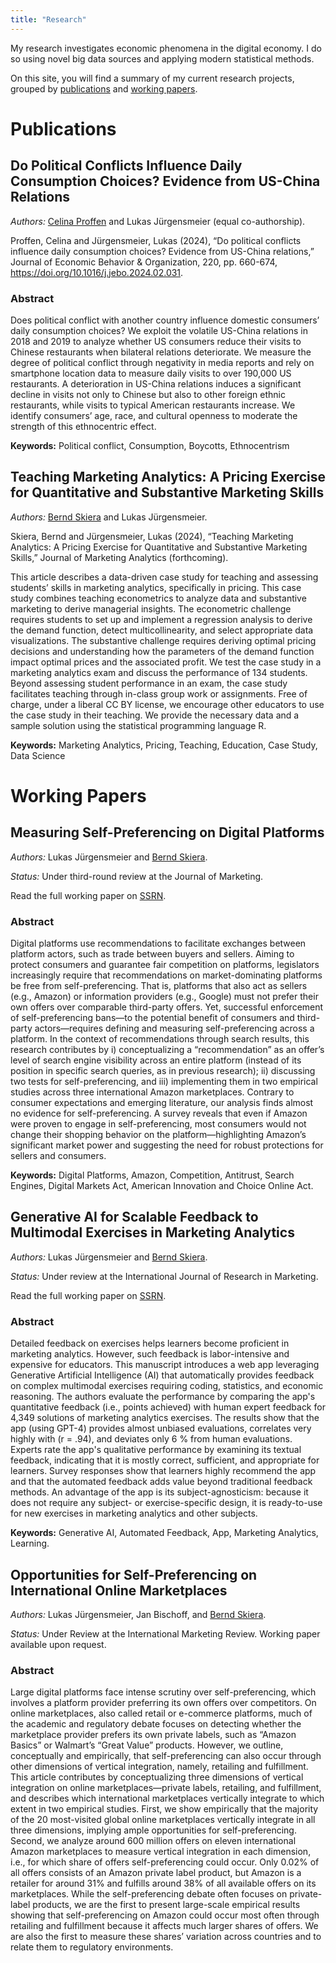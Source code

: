 ```yaml
---
title: "Research"
---
```


My research investigates economic phenomena in the digital economy. I do
so using novel big data sources and applying modern statistical methods.

On this site, you will find a summary of my current research projects,
grouped by [publications](research.qmd#publications) and
[working papers](research.qmd#working-papers).

# Publications

## Do Political Conflicts Influence Daily Consumption Choices? Evidence from US-China Relations

*Authors:* [Celina Proffen](https://www.celinaproffen.com/) and Lukas
Jürgensmeier (equal co-authorship).

Proffen, Celina and Jürgensmeier, Lukas (2024), "Do political conflicts influence daily consumption choices? Evidence from US-China relations," Journal of Economic Behavior & Organization, 220, pp. 660-674, [https://doi.org/10.1016/j.jebo.2024.02.031](https://doi.org/10.1016/j.jebo.2024.02.031).

### Abstract

Does political conflict with another country influence domestic consumers'
daily consumption choices? We exploit the volatile US-China relations in 2018
and 2019 to analyze whether US consumers reduce their visits to Chinese
restaurants when bilateral relations deteriorate. We measure the degree of
political conflict through negativity in media reports and rely on smartphone
location data to measure daily visits to over 190,000 US restaurants.
A deterioration in US-China relations induces a significant decline in visits
not only to Chinese but also to other foreign ethnic restaurants, while visits
to typical American restaurants increase. We identify consumers' age, race, and
cultural openness to moderate the strength of this ethnocentric effect.

**Keywords:** Political conflict, Consumption, Boycotts, Ethnocentrism

## Teaching Marketing Analytics: A Pricing Exercise for Quantitative and Substantive Marketing Skills

*Authors:* [Bernd
Skiera](https://www.marketing.uni-frankfurt.de/abteilungen/marketing/professoren/skiera/prof-dr-bernd-skiera.html)
and Lukas Jürgensmeier.

Skiera, Bernd and Jürgensmeier, Lukas (2024), "Teaching Marketing Analytics: A Pricing Exercise for Quantitative and Substantive Marketing Skills,"
Journal of Marketing Analytics (forthcoming).

This article describes a data-driven case study for teaching and assessing
students’ skills in marketing analytics, specifically in pricing. This case
study combines teaching econometrics to analyze data and substantive marketing
to derive managerial insights. The econometric challenge requires students to
set up and implement a regression analysis to derive the demand function, detect
multicollinearity, and select appropriate data visualizations. The substantive
challenge requires deriving optimal pricing decisions and understanding how the
parameters of the demand function impact optimal prices and the associated
profit. We test the case study in a marketing analytics exam and discuss the
performance of 134 students. Beyond assessing student performance in an exam,
the case study facilitates teaching through in-class group work or assignments.
Free of charge, under a liberal CC BY license, we encourage other educators to
use the case study in their teaching. We provide the necessary data and a sample
solution using the statistical programming language R. 

**Keywords:** Marketing Analytics, Pricing, Teaching, Education, Case Study,
Data Science


# Working Papers

## Measuring Self-Preferencing on Digital Platforms

*Authors:* Lukas Jürgensmeier and [Bernd
Skiera](https://www.marketing.uni-frankfurt.de/abteilungen/marketing/professoren/skiera/prof-dr-bernd-skiera.html).

*Status:* Under third-round review at the Journal of Marketing.

Read the full working paper on
[SSRN](https://papers.ssrn.com/abstract_id=4393726).

### Abstract

Digital platforms use recommendations to facilitate exchanges between platform
actors, such as trade between buyers and sellers. Aiming to protect consumers
and guarantee fair competition on platforms, legislators increasingly require
that recommendations on market-dominating platforms be free from
self-preferencing. That is, platforms that also act as sellers (e.g., Amazon)
or information providers (e.g., Google) must not prefer their own offers over
comparable third-party offers. Yet, successful enforcement of self-preferencing
bans—to the potential benefit of consumers and third-party actors—requires
defining and measuring self-preferencing across a platform. In the context of
recommendations through search results, this research contributes by i)
conceptualizing a “recommendation” as an offer’s level of search engine
visibility across an entire platform (instead of its position in specific
search queries, as in previous research); ii) discussing two tests for
self-preferencing, and iii) implementing them in two empirical studies across
three international Amazon marketplaces. Contrary to consumer expectations and
emerging literature, our analysis finds almost no evidence for
self-preferencing. A survey reveals that even if Amazon were proven to engage
in self-preferencing, most consumers would not change their shopping behavior
on the platform—highlighting Amazon’s significant market power and suggesting
the need for robust protections for sellers and consumers.

**Keywords:** Digital Platforms, Amazon, Competition, Antitrust, Search Engines,
Digital Markets Act, American Innovation and Choice Online Act.


## Generative AI for Scalable Feedback to Multimodal Exercises in Marketing Analytics

*Authors:* Lukas Jürgensmeier and [Bernd
Skiera](https://www.marketing.uni-frankfurt.de/abteilungen/marketing/professoren/skiera/prof-dr-bernd-skiera.html).

*Status:* Under review at the International Journal of Research in Marketing.

Read the full working paper on
[SSRN](https://papers.ssrn.com/abstract_id=4683869).

### Abstract

Detailed feedback on exercises helps learners become proficient in
marketing analytics. However, such feedback is labor-intensive and
expensive for educators. This manuscript introduces a web app leveraging
Generative Artificial Intelligence (AI) that automatically provides
feedback on complex multimodal exercises requiring coding, statistics,
and economic reasoning. The authors evaluate the performance by
comparing the app\'s quantitative feedback (i.e., points achieved) with
human expert feedback for 4,349 solutions of marketing analytics
exercises. The results show that the app (using GPT-4) provides almost
unbiased evaluations, correlates very highly with (r = .94), and
deviates only 6 % from human evaluations. Experts rate the app\'s
qualitative performance by examining its textual feedback, indicating
that it is mostly correct, sufficient, and appropriate for learners.
Survey responses show that learners highly recommend the app and that
the automated feedback adds value beyond traditional feedback methods.
An advantage of the app is its subject-agnosticism: because it does not
require any subject- or exercise-specific design, it is ready-to-use for
new exercises in marketing analytics and other subjects.

**Keywords:** Generative AI, Automated Feedback, App, Marketing
Analytics, Learning.


## Opportunities for Self-Preferencing on International Online Marketplaces

*Authors:* Lukas Jürgensmeier, Jan Bischoff, and [Bernd
Skiera](https://www.marketing.uni-frankfurt.de/abteilungen/marketing/professoren/skiera/prof-dr-bernd-skiera.html).

*Status:* Under Review at the International Marketing Review.
Working paper available upon request.

### Abstract
Large digital platforms face intense scrutiny over self-preferencing, which
involves a platform provider preferring its own offers over competitors. On
online marketplaces, also called retail or e-commerce platforms, much of the
academic and regulatory debate focuses on detecting whether the marketplace
provider prefers its own private labels, such as "Amazon Basics" or Walmart's
“Great Value” products. However, we outline, conceptually and empirically, that
self-preferencing can also occur through other dimensions of vertical
integration, namely, retailing and fulfillment. This article contributes by
conceptualizing three dimensions of vertical integration on online
marketplaces---private labels, retailing, and fulfillment, and describes which
international marketplaces vertically integrate to which extent in two empirical
studies. First, we show empirically that the majority of the 20 most-visited
global online marketplaces vertically integrate in all three dimensions,
implying ample opportunities for self-preferencing. Second, we analyze around
600 million offers on eleven international Amazon marketplaces to measure
vertical integration in each dimension, i.e., for which share of offers
self-preferencing could occur. Only 0.02% of all offers consists of an Amazon
private label product, but Amazon is a retailer for around 31% and fulfills
around 38% of all available offers on its marketplaces. While the
self-preferencing debate often focuses on private-label products, we are the
first to present large-scale empirical results showing that self-preferencing
on Amazon could occur most often through retailing and fulfillment because it
affects much larger shares of offers. We are also the first to measure these
shares’ variation across countries and to relate them to regulatory
environments.



